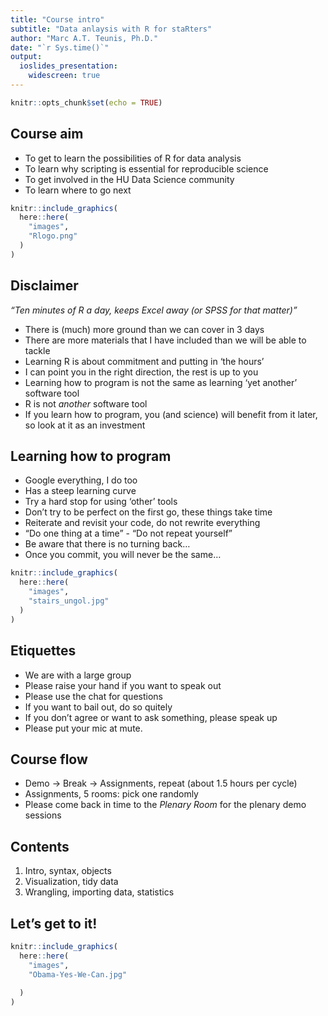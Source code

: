 ```yaml
---
title: "Course intro"
subtitle: "Data anlaysis with R for staRters"
author: "Marc A.T. Teunis, Ph.D."
date: "`r Sys.time()`"
output: 
  ioslides_presentation:
    widescreen: true
---
```


```r
knitr::opts_chunk$set(echo = TRUE)
```

## Course aim

 - To get to learn the possibilities of R for data analysis
 - To learn why scripting is essential for reproducible science
 - To get involved in the HU Data Science community
 - To learn where to go next
 
```r
knitr::include_graphics(
  here::here(
    "images",
    "Rlogo.png"
  )
)
```
 
 
## Disclaimer
 
 _"Ten minutes of R a day, keeps Excel away (or SPSS for that matter)"_
 
 - There is (much) more ground than we can cover in 3 days
 - There are more materials that I have included than we will be able to tackle
 - Learning R is about commitment and putting in 'the hours'
 - I can point you in the right direction, the rest is up to you
 - Learning how to program is not the same as learning 'yet another' software tool
 - R is not _another_ software tool
 - If you learn how to program, you (and science) will benefit from it later, so look at it as an investment
 
## Learning how to program {.smaller .build}

 - Google everything, I do too
 - Has a steep learning curve
 - Try a hard stop for using 'other' tools
 - Don't try to be perfect on the first go, these things take time
 - Reiterate and revisit your code, do not rewrite everything
 - "Do one thing at a time" - "Do not repeat yourself"
 - Be aware that there is no turning back...
 - Once you commit, you will never be the same...
 
```r
knitr::include_graphics(
  here::here(
    "images",
    "stairs_ungol.jpg"
  )
)
```
 
 
## Etiquettes
 
  - We are with a large group
  - Please raise your hand if you want to speak out
  - Please use the chat for questions
  - If you want to bail out, do so quitely
  - If you don't agree or want to ask something, please speak up
  - Please put your mic at mute. 

## Course flow

 - Demo -> Break -> Assignments, repeat (about 1.5 hours per cycle)
 - Assignments, 5 rooms: pick one randomly
 - Please come back in time to the _Plenary Room_ for the plenary demo sessions 
 
## Contents

 1. Intro, syntax, objects
 2. Visualization, tidy data
 3. Wrangling, importing data, statistics
  
## Let's get to it!

```r
knitr::include_graphics(
  here::here(
    "images",
    "Obama-Yes-We-Can.jpg"
    
  )
)
```

